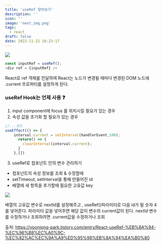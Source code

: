 ```yaml
---
title: 'useRef 알아보기'
description: ''
icon: ''
image: 'next_img.png'
tags:
  - react
draft: false
date: 2022-11-22 16:23:17
---
```




![](https://velog.velcdn.com/images/chosule/post/a6ccdb85-de8e-4919-bae4-95a75b5ccda3/image.png)

```js
const inputRef = useRef();
<div ref = {inputRef} />
```
React로 ref 객체를 전달하여 React는 노드가 변경될 때마다 변경된 DOM 노드에 .current 프로퍼티를 설정하게 된다. 


### useRef Hook는 언제 사용 ❓
1. input component에 focus 를 위치시킬 필요가 있는 경우
2. 속성 값을 초기화 할 필요가 있는 경우

```js
//...코드
useEffect(() => {
    interval.current = setInterval(handlerEvent,100);
      return() => {
      	clearInterval(interval.current);
      }
    },[])
```
3. useRef로 컴포넌트 안의 변수 관리하기 
- 컴포넌트의 속성 정보를 조회 & 수정할때
- setTimeout, setInterval을 통해 만들어진 id
- 배열에 새 항목을 추가할때 필요한 고유값 key 

![](https://velog.velcdn.com/images/chosule/post/f54c8343-d6ed-4e83-b7cb-e032c93238b3/image.png)


배열의 고유값 변수로 nextId를 설정해주고 , useRef()파라미터로 다음 id가 될 숫자 4를 넣어준다. 파라미터 값을 넣어주면 해당 값이 변수의 current값이 된다.
nextId 변수를 수정하거나 조회하려면 .current값을 수정하거나 조회 




출처: https://yoonjong-park.tistory.com/entry/React-useRef-%EB%8A%94-%EC%96%B8%EC%A0%9C-%EC%82%AC%EC%9A%A9%ED%95%98%EB%8A%94%EA%B0%80
